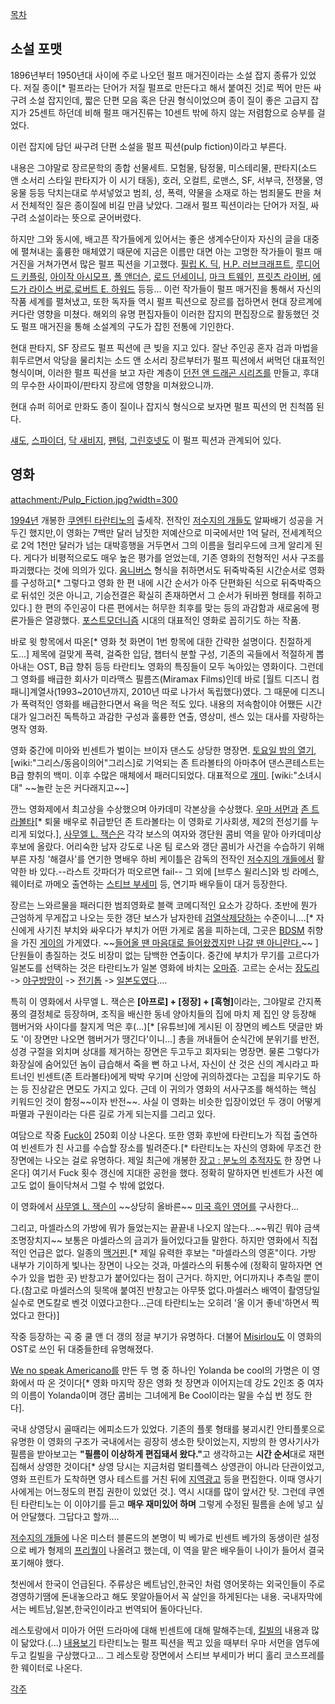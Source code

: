 [[목차]]
== 소설 포맷 ==
1896년부터 1950년대 사이에 주로 나오던 펄프 매거진이라는 소설 잡지 종류가 있었다. 저질 종이[* 펄프라는 단어가 저질 펄프로 만든다고 해서 붙여진 것]로 찍어 만든 싸구려 소설 잡지인데, 짧은 단편 모음 혹은 단권 형식이었으며 종이 질이 좋은 고급지 잡지가 25센트 하던데 비해 펄프 매거진류는 10센트 밖에 하지 않는 저렴함으로 승부를 걸었다.

이런 잡지에 담던 싸구려 단편 소설을 펄프 픽션(pulp fiction)이라고 부른다.

내용은 그야말로 장르문학의 종합 선물세트. 모험물, 탐정물, 미스테리물, 판타지(소드 앤 소서리 스타일 판타지가 이 시기 태동), 호러, 오컬트, 로맨스, SF, 서부극, 전쟁물, 영웅물 등등 닥치는대로 쑤셔넣었고 범죄, 성, 폭력, 약물을 소재로 하는 범죄물도 판을 쳐서 전체적인 질은 종이질에 비길 만큼 낮았다. 그래서 펄프 픽션이라는 단어가 저질, 싸구려 소설이라는 뜻으로 굳어버렸다.

하지만 그와 동시에, 배고픈 작가들에게 있어서는 좋은 생계수단이자 자신의 글을 대중에 펼쳐내는 훌륭한 매체였기 때문에 지금은 이름만 대면 아는 고명한 작가들이 펄프 매거진을 거쳐가면서 많은 펄프 픽션을 기고했다. [[필립 K. 딕]], [[H.P. 러브크래프트]], [[루디어드 키플링]], [[아이작 아시모프]], [[폴 앤더슨]], [[로드 던세이니]], [[마크 트웨인]], [[프릿츠 라이버]], [[에드가 라이스 버로]],[[로버트 E. 하워드]] 등등... 이런 작가들이 펄프 매거진을 통해서 자신의 작품 세계를 펼쳐냈고, 또한 독자들 역시 펄프 픽션으로 장르를 접하면서 현대 장르계에 커다란 영향을 미쳤다. 해외의 유명 편집자들이 이러한 잡지의 편집장으로 활동했던 것도 펄프 매거진을 통해 소설계의 구도가 잡힌 전통에 기인한다.

현대 판타지, SF 장르도 펄프 픽션에 큰 빚을 지고 있다. 잘난 주인공 혼자 검과 마법을 휘두르면서 악당을 물리치는 소드 앤 소서리 장르부터가 펄프 픽션에서 써먹던 대표적인 형식이며, 이러한 펄프 픽션을 보고 자란 계층이 [[던전 앤 드래곤 시리즈]]를 만들고, 후대의 무수한 사이파이/판타지 장르에 영향을 미쳐왔으니까.

현대 슈퍼 히어로 만화도 종이 질이나 잡지식 형식으로 보자면 펄프 픽션의 먼 친척쯤 된다.

[[섀도]], [[스파이더]], [[닥 새비지]], [[팬텀]], [[그린호넷]]도 이 펄프 픽션과 관계되어 있다.
== 영화 ==
attachment:/Pulp_Fiction.jpg?width=300

[[1994년]] 개봉한 [[쿠엔틴 타란티노]]의 출세작. 전작인 [[저수지의 개들]]도 알짜배기 성공을 거두긴 했지만,이 영화는 7백만 달러 남짓한 저예산으로 미국에서만 1억 달러, 전세계적으로 2억 1천만 달러가 넘는 대박흥행을 거두면서 그의 이름을 헐리우드에 크게 알리게 된다. 게다가 비평적으로도 매우 높은 평가를 얻었는데, 기존 영화의 전형적인 서사 구조를 파괴했다는 것에 의의가 있다. [[옴니버스]] 형식을 취하면서도 뒤죽박죽된 시간순서로 영화를 구성하고[* 그렇다고 영화 한 편 내에 시간 순서가 아주 단편화된 식으로 뒤죽박죽으로 뒤섞인 것은 아니고, 기승전결은 확실히 존재하면서 그 순서가 뒤바뀐 형태를 취하고 있다.] 한 편의 주인공이 다른 편에서는 허무한 최후를 맞는 등의 과감함과 새로움에 평론가들은 열광했다. [[포스트모더니즘]] 시대의 대표적인 영화로 꼽히기도 하는 작품.

바로 윗 항목에서 따온[* 영화 첫 화면이 1번 항목에 대한 간략한 설명이다. 친절하게도...] 제목에 걸맞게 폭력, 걸죽한 입담, 챕터식 분할 구성, 기존의 곡들에서 적절하게 뽑아내는 OST, B급 향취 등등 타란티노 영화의 특징들이 모두 녹아있는 영화이다. 그런데 그 영화를 배급한 회사가 미라맥스 필름즈(Miramax Films)인데 바로 [월트 디즈니 컴패니]계열사(1993~2010년까지, 2010년 따로 나가서 독립했다)였다. 그 때문에 디즈니가 폭력적인 영화를 배급한다면서 욕을 먹은 적도 있다. 내용의 저속함이야 어쨌든 시간대가 일그러진 독특하고 과감한 구성과 훌륭한 연출, 영상미, 센스 있는 대사를 자랑하는 명작 영화.

영화 중간에 미아와 빈센트가 벌이는 브이자 댄스도 상당한 명장면. [[토요일 밤의 열기]],[wiki:"그리스/동음이의어"그리스]로 기억되는 존 트라볼타의 아마추어 댄스콘테스트는 B급 향취의 백미. 이후 수많은 매체에서 패러디되었다. 대표적으로 [[개미]]. [wiki:"소녀시대" ~~놀란 눈은 커다래지고~~]
{{{#!html
<iframe width="640" height="360" src="//www.youtube.com/embed/Ik-RsDGPI5Y" frameborder="0" allowfullscreen></iframe>
}}}

깐느 영화제에서 최고상을 수상했으며 아카데미 각본상을 수상했다. [[우마 서먼]]과 [[존 트라볼타]][* 퇴물 배우로 취급받던 존 트라볼타는 이 영화로 기사회생, 제2의 전성기를 누리게 되었다.], [[사무엘 L. 잭슨]]은 각각 보스의 여자와 갱단원 콤비 역을 맡아 아카데미상 후보에 올랐다. 어리숙한 남자 강도로 나온 팀 로스와 갱단 콤비가 사건을 수습하기 위해 부른 자칭 '해결사'를 연기한 명배우 하비 케이틀은 감독의 전작인 [[저수지의 개들]]에서 활약한 바 있다.--라스트 갓파더가 떠오르면 fail-- 그 외에 [브루스 윌리스]와 빙 라메스,웨이터로 까메오 출연하는 [[스티브 부세미]] 등, 연기파 배우들이 대거 등장한다.

장르는 느와르물을 패러디한 범죄영화로 블랙 코메디적인 요소가 강하다. 초반에 뭔가 근엄하게 무게잡고 나오는 듯한 갱단 보스가 남자한테 [[검열삭제]]당하는 수준이니....[* 자신에게 사기친 부치와 싸우다가 부치가 어떤 가게로 몸을 피하는데, 그곳은 [[BDSM]] 취향을 가진 [[게이]]의 가게였다. ~~[[성 정체성을 깨달은 아이|들어올 땐 마음대로 들어왔겠지만 나갈 땐 아니란다.]]~~ ] 단원들이 총질하는 것도 비장미 없는 담백한 연출이다. 중간에 부치가 무기를 고르다가 일본도를 선택하는 것은 타란티노가 일본 영화에 바치는 [[오마쥬]]. 고르는 순서는 [[장도리]] -> [[야구방망이]] -> [[전기톱]] -> [[일본도]]였다....

특히 이 영화에서 사무엘 L. 잭슨은 '''[아프로] + [정장] + [흑형]'''이라는, 그야말로 간지폭풍의 결정체로 등장하며, 조직을 배신한 동네 양아치들의 집에 마치 제 집인 양 등장해 햄버거와 사이다를 찰지게 먹은 후(...)[* [유튜브]에 게시된 이 장면의 베스트 댓글만 봐도 '이 장면만 나오면 햄버거가 땡긴다'이니...] 총을 꺼내들어 순식간에 분위기를 반전, 성경 구절을 외치며 상대를 제거하는 장면은 두고두고 회자되는 명장면. 물론 그렇다가 화장실에 숨어있던 놈이 급습해서 죽을 뻔 하고 나서, 자신이 산 것은 신의 계시라고 파트너인 빈센트(존 트라볼타)에게 박박 우기며 신앙에 귀의하겠다는 고집을 피우기도 하는 등 진상같은 면모도 가지고 있다. 근데 이 귀의가 영화의 서사구조를 해석하는 핵심 키워드인 것이 함정~~이자 반전~~. 사실 이 영화는 비슷한 입장이었던 두 갱이 어떻게 파멸과 구원이라는 다른 길로 가게 되는지를 그리고 있다.

여담으로 작중 [[Fuck]]이 250회 이상 나온다. 또한 영화 후반에 타란티노가 직접 출연하여 빈센트가 친 사고를 수습할 장소를 빌려준다.[* 타란티노는 자신의 영화에 무조건 한 장면에는 나오는 걸로 유명하다. 제일 최근에 개봉한 [[장고 : 분노의 추적자]]도 한 장면 나온다] 여기서 Fuck 횟수 갱신에 지대한 공헌을 했다. 정확히 말하자면 빈센트가 사전 예고도 없이 들이닥쳐서 그럴 수 밖에 없었다. 

{{{#!html
<iframe width="420" height="315" src="http://www.youtube.com/embed/g4UeHWPeOrA" frameborder="0" allowfullscreen></iframe>
}}}
이 영화에서 [[사무엘 L. 잭슨]]이 ~~상당히 올바른~~ [[미국 흑인 영어]]를 구사한다...

그리고, 마셀라스의 가방에 뭐가 들었는지는 끝끝내 나오지 않는다...~~뭐긴 뭐야 금색 조명장치지~~ 보통은 마셀라스의 금괴가 들어있다고들 말한다. 하지만 영화에서 직접적인 언급은 없다. 일종의 [[맥거핀]].[* 제일 유력한 후보는 "마셀라스의 영혼"이다. 가방 내부가 기이하게 빛나는 장면이 나오는 것과, 마셀라스의 뒤통수에 (정확히 말하자면 연수가 있을 법한 곳) 반창고가 붙어있다는 점이 근거다. 하지만, 어디까지나 추측일 뿐이다.(참고로 마셀러스의 뒷목애 붙여진 반창고는 아무뜻 없다.마셀러스 배역이 촬영당일 실수로 면도칼로 벤것 이였다고한다...근데 타란티노는 오히려 '올 이거 좋네'하면서 찍었다고 한다)]

작중 등장하는 곡 중 쿨 앤 더 갱의 정글 부기가 유명하다. 더불어 [[Misirlou]]도 이 영화의 OST로 쓰인 뒤 대중들한테 유명해졌다.

[[We no speak Americano]]를 만든 두 명 중 하나인 Yolanda be cool의 가명은 이 영화에서 따 온 것이다[* 영화 마지막 장은 영화 첫 장면과 이어지는데 강도 2인조 중 여자의 이름이 Yolanda이며 갱단 콤비는 그녀에게 Be Cool이라는 말을 수십 번 정도 한다].

국내 상영당시 골때리는 에피소드가 있었다. 기존의 플롯 형태를 붕괴시킨 안티플롯으로 유명한 이 영화의 구조가 국내에서는 굉장히 생소한 탓이었는지, 지방의 한 영사기사가 필름을 받아보고는 '''"필름이 이상하게 편집돼서 왔다."'''고 생각하고는 '''시간 순서'''대로 재편집해서 상영한 것이다[* 상영 당시는 지금처럼 멀티플렉스 상영관이 아니라 단관이었고, 영화 프린트가 도착하면 영사 테스트를 거친 뒤에 [[지역광고]] 등을 편집한다. 이때 영사기사에게는 어느정도의 편집 권한이 있었던 것.]. 역시 시대를 많이 앞서간 탓. 그런데 쿠엔틴 타란티노는 이 이야기를 듣고 '''매우 재미있어 하며''' 그렇게 수정된 필름을 손에 넣고 싶어 안달했다. 그답다고 할까….

[[저수지의 개들]]에 나온 미스터 블론드의 본명이 빅 베가로 빈센트 베가의 동생이란 설정으로 베가 형제의 [[프리퀄]]이 나올려고 했는데, 이 역을 맡은 배우들이 나이가 들어서 결국 포기해야 했다.

첫씬에서 한국이 언급된다. 주류상은 베트남인,한국인 처럼 영어못하는 외국인들이 주로 경영하기땜에 돈내놓으라고 해도 못알아들어서 꼭 살인을 하게된다는 내용. 국내자막에서는 베트남,일본,한국인이라고 번역되어 돌아다닌다.

레스토랑에서 미아가 어떤 드라마에 대해 빈센트에 대해 말해주는데, [[킬빌]]의 내용과 많이 닮았다.(...) [http://yeahapparently.tumblr.com/post/43682830458/patrickcotnoir-my-head-just-exploded-i-just-i 내용보기] 타란티노는 펄프 픽션을 찍고 있을 때부터 우마 서먼을 염두에 두고 킬빌을 구상했다고... 그 레스토랑 장면에서 스티브 부세미가 버디 홀리 코스프레를 한 웨이터로 나온다.

[[각주]]
